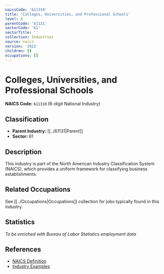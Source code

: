```yaml
---
naicsCode: '611310'
title: 'Colleges, Universities, and Professional Schools'
level: 6
parentCode: '61131'
sectorCode: '61'
sectorTitle: ''
collection: Industries
source: naics
version: '2022'
children: []
occupations: []
---
```

# Colleges, Universities, and Professional Schools

**NAICS Code:** `611310` (6-digit National Industry)

## Classification

- **Parent Industry:** [[../61131|Parent]]
- **Sector:** 61

## Description

This industry is part of the North American Industry Classification System (NAICS), which provides a uniform framework for classifying business establishments.

## Related Occupations

See [[../Occupations|Occupations]] collection for jobs typically found in this industry.

## Statistics

*To be enriched with Bureau of Labor Statistics employment data*

## References

- [NAICS Definition](https://www.census.gov/naics/)
- [Industry Examples](https://www.census.gov/naics/2022NAICS/)

